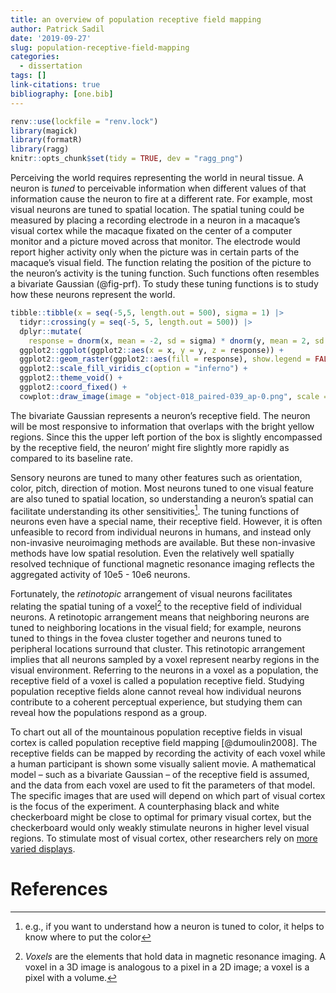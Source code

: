 ```yaml
---
title: an overview of population receptive field mapping
author: Patrick Sadil
date: '2019-09-27'
slug: population-receptive-field-mapping
categories:
  - dissertation
tags: []
link-citations: true
bibliography: [one.bib]  
---
```


```r
renv::use(lockfile = "renv.lock")
library(magick)
library(formatR)
library(ragg)
knitr::opts_chunk$set(tidy = TRUE, dev = "ragg_png")
```

Perceiving the world requires representing the world in neural tissue. A neuron is _tuned_ to perceivable information when different values of that information cause the neuron to fire at a different rate. For example, most visual neurons are tuned to spatial location. The spatial tuning could be measured by placing a recording electrode in a neuron in a macaque's visual cortex while the macaque fixated on the center of a computer monitor and a picture moved across that monitor. The electrode would report higher activity only when the picture was in certain parts of the macaque's visual field. The function relating the position of the picture to the neuron's activity is the tuning function. Such functions often resembles a bivariate Gaussian (@fig-prf). To study these tuning functions is to study how these neurons represent the world. 

::: {#fig-prf}

```r

tibble::tibble(x = seq(-5,5, length.out = 500), sigma = 1) |>
  tidyr::crossing(y = seq(-5, 5, length.out = 500)) |>
  dplyr::mutate(
    response = dnorm(x, mean = -2, sd = sigma) * dnorm(y, mean = 2, sd = sigma)) |>
  ggplot2::ggplot(ggplot2::aes(x = x, y = y, z = response)) +
  ggplot2::geom_raster(ggplot2::aes(fill = response), show.legend = FALSE) +
  ggplot2::scale_fill_viridis_c(option = "inferno") +
  ggplot2::theme_void() +
  ggplot2::coord_fixed() +
  cowplot::draw_image(image = "object-018_paired-039_ap-0.png", scale = 5)
```

The bivariate Gaussian represents a neuron's receptive field. The neuron will be most responsive to information that overlaps with the bright yellow regions. Since this the upper left portion of the box is slightly encompassed by the receptive field, the neuron' might fire slightly more rapidly as compared to its baseline rate.

::: 

Sensory neurons are tuned to many other features such as orientation, color, pitch, direction of motion. Most neurons tuned to one visual feature are also tuned to spatial location, so understanding a neuron's spatial can facilitate understanding its other sensitivities^[e.g., if you want to understand how a neuron is tuned to color, it helps to know where to put the color]. The tuning functions of neurons even have a special name, their receptive field. However, it is often unfeasible to record from individual neurons in humans, and instead only non-invasive neuroimaging methods are available. But these non-invasive methods have low spatial resolution. Even the relatively well spatially resolved technique of functional magnetic resonance imaging reflects the aggregated activity of 10e5 - 10e6 neurons. 

Fortunately, the _retinotopic_ arrangement of visual neurons facilitates relating the spatial tuning of a voxel^[ _Voxels_ are the elements that hold data in magnetic resonance imaging. A voxel in a 3D image is analogous to a pixel in a 2D image; a voxel is a pixel with a volume.] to the receptive field of individual neurons. A retinotopic arrangement means that neighboring neurons are tuned to neighboring locations in the visual field; for example, neurons tuned to things in the fovea cluster together and neurons tuned to peripheral locations surround that cluster. This retinotopic arrangement implies that all neurons sampled by a voxel represent nearby regions in the visual environment. Referring to the neurons in a voxel as a population, the receptive field of a voxel is called a population receptive field. Studying population receptive fields alone cannot reveal how individual neurons contribute to a coherent perceptual experience, but studying them can reveal how the populations respond as a group.

To chart out all of the mountainous population receptive fields in visual cortex is called population receptive field mapping [@dumoulin2008]. The receptive fields can be mapped by recording the activity of each voxel while a human participant is shown some visually salient movie. A mathematical model -- such as a bivariate Gaussian -- of the receptive field is assumed, and the data from each voxel are used to fit the parameters of that model. The specific images that are used will depend on which part of visual cortex is the focus of the experiment. A counterphasing black and white checkerboard might be close to optimal for primary visual cortex, but the checkerboard would only weakly stimulate neurons in higher level visual regions. To stimulate most of visual cortex, other researchers rely on [more varied displays](https://kendrickkay.net/analyzePRF/). 


# References